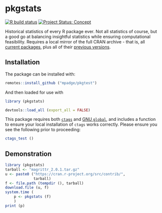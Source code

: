 # pkgstats

<!-- badges: start -->
[![R build status](https://github.com/mpadge/pkgstats/workflows/R-CMD-check/badge.svg)](https://github.com/mpadge/pkgstats/actions?query=workflow%3AR-CMD-check)
[![Project Status: Concept](https://www.repostatus.org/badges/latest/concept.svg)](https://www.repostatus.org/#concept)
<!-- badges: end -->

Historical statistics of every R package ever. Not all statistics of course,
but a good go at balancing insightful statistics while ensuring computational
feasibility. Requires a local mirror of the full CRAN archive - that is, all
[current
packages](https://cran.r-project.org/web/packages/available_packages_by_name.html),
plus all of their [previous
versions](https://cran.r-project.org/src/contrib/Archive).

## Installation

The package can be installed with:
```r
remotes::install_github ("mpadge/pkgtest")
```
And then loaded for use with
```r
library (pkgstats)
```
```r
devtools::load_all (export_all = FALSE)
```

This package requires both [`ctags`](https://ctags.io) and [GNU
`global`](https://www.gnu.org/software/global/), and includes a function to
ensure your local installation of `ctags` works correctly. Please ensure you
see the following prior to proceeding:

```r
ctags_test ()
```


## Demonstration

```r
library (pkgstats)
tarball <- "magrittr_2.0.1.tar.gz"
u <- paste0 ("https://cran.r-project.org/src/contrib/",
             tarball)
f <- file.path (tempdir (), tarball)
download.file (u, f)
system.time (
    p <- pkgstats (f)
    )
print (p)
```
